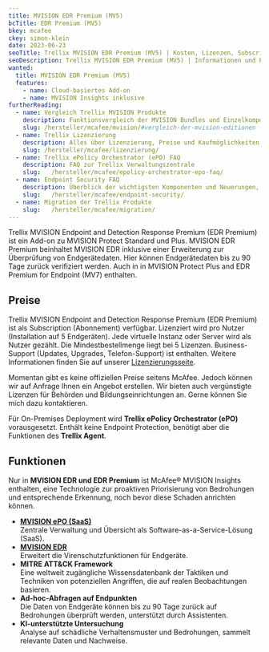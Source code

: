 ```yaml
---
title: MVISION EDR Premium (MV5)
bcTitle: EDR Premium (MV5)
bkey: mcafee
ckey: simon-klein
date: 2023-06-23
seoTitle: Trellix MVISION EDR Premium (MV5) | Kosten, Lizenzen, Subscriptions
seoDescription: Trellix MVISION EDR Premium (MV5) | Informationen und Preise für Einkäufer und Administratoren. Nur 3 Klicks zu Ihrem Angebot. Ratgeber für den Kauf von MVISION Lizenzen, Updates und Subscriptions.
wanted:
  title: MVISION EDR Premium (MV5)
  features:
    - name: Cloud-basiertes Add-on
    - name: MVISION Insights inklusive
furtherReading:
  - name: Vergleich Trellix MVISION Produkte
    description: Funktionsvergleich der MVISION Bundles und Einzelkomponenten.
    slug: /hersteller/mcafee/mvision/#vergleich-der-mvision-editionen
  - name: Trellix Lizenzierung
    description: Alles über Lizenzierung, Preise und Kaufmöglichkeiten. Mit vielen Tipps und Beispielen.
    slug: /hersteller/mcafee/lizenzierung/
  - name: Trellix ePolicy Orchestrator (ePO) FAQ
    description: FAQ zur Trellix Verwaltungszentrale
    slug:   /hersteller/mcafee/epolicy-orchestrator-epo-faq/
  - name: Endpoint Security FAQ
    description: Überblick der wichtigsten Komponenten und Neuerungen, wie beispielsweise den Virenscanner (Anti Malware, Antivirus, Anti-Spyware), Desktop Firewall und Web Control.
    slug:   /hersteller/mcafee/endpoint-security/
  - name: Migration der Trellix Produkte
    slug:   /hersteller/mcafee/migration/
---
```




<Intro>

Trellix MVISION Endpoint and Detection Response Premium (EDR Premium) ist ein Add-on zu MVISION Protect Standard und Plus. MVISION EDR Premium beinhaltet MVISION EDR inklusive einer Erweiterung zur Überprüfung von Endgerätedaten. Hier können Endgerätedaten bis zu 90 Tage zurück verifiziert werden. Auch in in MVISION Protect Plus and EDR Premium for Endpoint (MV7) enthalten.

</Intro>

<TOC />

## Preise

Trellix MVISION Endpoint and Detection Response Premium (EDR Premium) ist als Subscription (Abonnement) verfügbar. Lizenziert wird pro Nutzer (Installation auf 5 Endgeräten). Jede virtuelle Instanz oder Server wird als Nutzer gezählt. Die Mindestbestellmenge liegt bei 5 Lizenzen. Business-Support (Updates, Upgrades, Telefon-Support) ist enthalten. Weitere Informationen finden Sie auf unserer [Lizenzierungsseite](/hersteller/mcafee/lizenzierung/).


<GetInTouch variant="info">

Momentan gibt es keine offiziellen Preise seitens McAfee. Jedoch können wir auf Anfrage Ihnen ein Angebot erstellen. Wir bieten auch vergünstigte Lizenzen für Behörden und Bildungseinrichtungen an. Gerne können Sie mich dazu kontaktieren.


</GetInTouch>

<Info>

Für On-Premises Deployment wird **Trellix ePolicy Orchestrator (ePO)** vorausgesetzt. Enthält keine Endpoint Protection, benötigt aber die Funktionen des **Trellix Agent**.

</Info>

## Funktionen

Nur in **MVISION EDR und EDR Premium** ist McAfee® MVISION Insights enthalten, eine Technologie zur proaktiven Priorisierung von Bedrohungen und entsprechende Erkennung, noch bevor diese Schaden anrichten können.


- **[MVISION ePO (SaaS)](/hersteller/mcafee/epolicy-orchestrator-epo-faq/)** <br/>
Zentrale Verwaltung und Übersicht als Software-as-a-Service-Lösung (SaaS).
- **[MVISION EDR](/hersteller/mcafee/mvision/edr/)**<br/>
Erweitert die Virenschutzfunktionen für Endgeräte.
- **MITRE ATT&CK Framework** <br/>
Eine weltweit zugängliche Wissensdatenbank der Taktiken und Techniken von potenziellen Angriffen, die auf realen Beobachtungen basieren.
- **Ad-hoc-Abfragen auf Endpunkten** <br/>
Die Daten von Endgeräte können bis zu 90 Tage zurück auf Bedrohungen überprüft werden, unterstützt durch Assistenten.
- **KI-unterstützte Untersuchung** <br/>
Analyse auf schädliche Verhaltensmuster und Bedrohungen, sammelt relevante Daten und Nachweise.
